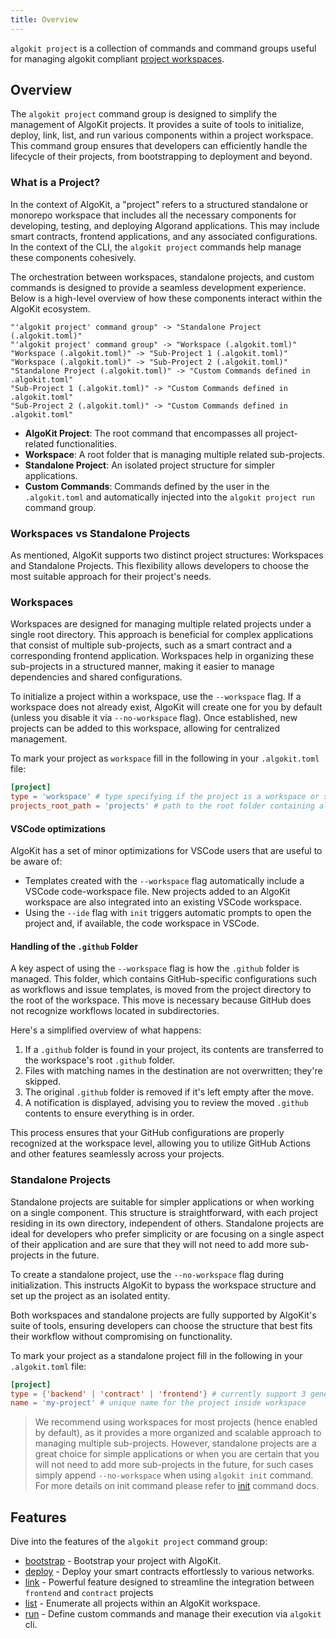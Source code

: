 ```yaml
---
title: Overview
---
```


`algokit project` is a collection of commands and command groups useful for managing algokit compliant [project workspaces](./init.mdx#workspaces).

## Overview

The `algokit project` command group is designed to simplify the management of AlgoKit projects. It provides a suite of tools to initialize, deploy, link, list, and run various components within a project workspace. This command group ensures that developers can efficiently handle the lifecycle of their projects, from bootstrapping to deployment and beyond.

### What is a Project?

In the context of AlgoKit, a "project" refers to a structured standalone or monorepo workspace that includes all the necessary components for developing, testing, and deploying Algorand applications. This may include smart contracts, frontend applications, and any associated configurations. In the context of the CLI, the `algokit project` commands help manage these components cohesively.

The orchestration between workspaces, standalone projects, and custom commands is designed to provide a seamless development experience. Below is a high-level overview of how these components interact within the AlgoKit ecosystem.

```d2
"'algokit project' command group" -> "Standalone Project (.algokit.toml)"
"'algokit project' command group" -> "Workspace (.algokit.toml)"
"Workspace (.algokit.toml)" -> "Sub-Project 1 (.algokit.toml)"
"Workspace (.algokit.toml)" -> "Sub-Project 2 (.algokit.toml)"
"Standalone Project (.algokit.toml)" -> "Custom Commands defined in .algokit.toml"
"Sub-Project 1 (.algokit.toml)" -> "Custom Commands defined in .algokit.toml"
"Sub-Project 2 (.algokit.toml)" -> "Custom Commands defined in .algokit.toml"
```

- **AlgoKit Project**: The root command that encompasses all project-related functionalities.
- **Workspace**: A root folder that is managing multiple related sub-projects.
- **Standalone Project**: An isolated project structure for simpler applications.
- **Custom Commands**: Commands defined by the user in the `.algokit.toml` and automatically injected into the `algokit project run` command group.

### Workspaces vs Standalone Projects

As mentioned, AlgoKit supports two distinct project structures: Workspaces and Standalone Projects. This flexibility allows developers to choose the most suitable approach for their project's needs.

### Workspaces

Workspaces are designed for managing multiple related projects under a single root directory. This approach is beneficial for complex applications that consist of multiple sub-projects, such as a smart contract and a corresponding frontend application. Workspaces help in organizing these sub-projects in a structured manner, making it easier to manage dependencies and shared configurations.

To initialize a project within a workspace, use the `--workspace` flag. If a workspace does not already exist, AlgoKit will create one for you by default (unless you disable it via `--no-workspace` flag). Once established, new projects can be added to this workspace, allowing for centralized management.

To mark your project as `workspace` fill in the following in your `.algokit.toml` file:

```toml
[project]
type = 'workspace' # type specifying if the project is a workspace or standalone
projects_root_path = 'projects' # path to the root folder containing all sub-projects in the workspace
```

#### VSCode optimizations

AlgoKit has a set of minor optimizations for VSCode users that are useful to be aware of:

- Templates created with the `--workspace` flag automatically include a VSCode code-workspace file. New projects added to an AlgoKit workspace are also integrated into an existing VSCode workspace.
- Using the `--ide` flag with `init` triggers automatic prompts to open the project and, if available, the code workspace in VSCode.

#### Handling of the `.github` Folder

A key aspect of using the `--workspace` flag is how the `.github` folder is managed. This folder, which contains GitHub-specific configurations such as workflows and issue templates, is moved from the project directory to the root of the workspace. This move is necessary because GitHub does not recognize workflows located in subdirectories.

Here's a simplified overview of what happens:

1. If a `.github` folder is found in your project, its contents are transferred to the workspace's root `.github` folder.
2. Files with matching names in the destination are not overwritten; they're skipped.
3. The original `.github` folder is removed if it's left empty after the move.
4. A notification is displayed, advising you to review the moved `.github` contents to ensure everything is in order.

This process ensures that your GitHub configurations are properly recognized at the workspace level, allowing you to utilize GitHub Actions and other features seamlessly across your projects.

### Standalone Projects

Standalone projects are suitable for simpler applications or when working on a single component. This structure is straightforward, with each project residing in its own directory, independent of others. Standalone projects are ideal for developers who prefer simplicity or are focusing on a single aspect of their application and are sure that they will not need to add more sub-projects in the future.

To create a standalone project, use the `--no-workspace` flag during initialization. This instructs AlgoKit to bypass the workspace structure and set up the project as an isolated entity.

Both workspaces and standalone projects are fully supported by AlgoKit's suite of tools, ensuring developers can choose the structure that best fits their workflow without compromising on functionality.

To mark your project as a standalone project fill in the following in your `.algokit.toml` file:

```toml
[project]
type = {'backend' | 'contract' | 'frontend'} # currently support 3 generic categories for standalone projects
name = 'my-project' # unique name for the project inside workspace
```

> We recommend using workspaces for most projects (hence enabled by default), as it provides a more organized and scalable approach to managing multiple sub-projects. However, standalone projects are a great choice for simple applications or when you are certain that you will not need to add more sub-projects in the future, for such cases simply append `--no-workspace` when using `algokit init` command. For more details on init command please refer to [init](./init.mdx) command docs.

## Features

Dive into the features of the `algokit project` command group:

- [bootstrap](./project/bootstrap.mdx) - Bootstrap your project with AlgoKit.
- [deploy](./project/deploy.mdx) - Deploy your smart contracts effortlessly to various networks.
- [link](./project/link.mdx) - Powerful feature designed to streamline the integration between `frontend` and `contract` projects
- [list](./project/list.mdx) - Enumerate all projects within an AlgoKit workspace.
- [run](./project/run.mdx) - Define custom commands and manage their execution via `algokit` cli.
